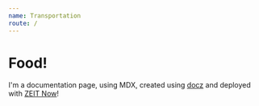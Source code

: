 ```yaml
---
name: Transportation
route: /
---
```


# Food!

I'm a documentation page, using MDX, created using [docz](https://docz.site) and deployed with [ZEIT Now](https://zeit.co/now)!
